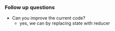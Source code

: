 ### Follow up questions

- Can you improve the current code?
  - yes, we can by replacing state with reducer
